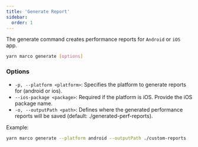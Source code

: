 ```yaml
---
title: 'Generate Report'
sidebar:
  order: 1
---
```


The generate command creates performance reports for `Android` or `iOS` app.

```bash frame="none"
yarn marco generate [options]
```

### Options

- `-p, --platform <platform>`: Specifies the platform to generate reports for (android or ios).
- `--ios-package <package>`: Required if the platform is iOS. Provide the iOS package name.
- `-o, --outputPath <path>`: Defines where the generated performance reports will be saved (default: ./generated-perf-reports).

Example:

```bash
yarn marco generate --platform android --outputPath ./custom-reports
```
